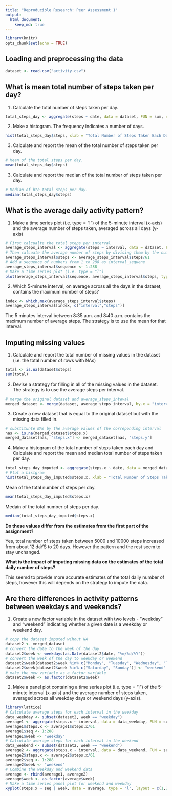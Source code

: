 ```yaml
---
title: "Reproducible Research: Peer Assessment 1"
output: 
  html_document:
    keep_md: true
---
```


```r
library(knitr)
opts_chunk$set(echo = TRUE)
```

## Loading and preprocessing the data

```r
dataset <- read.csv("activity.csv")
```

## What is mean total number of steps taken per day?

1. Calculate the total number of steps taken per day. 

```r
total_steps_day <- aggregate(steps ~ date, data = dataset, FUN = sum, na.action = na.omit)
```

2. Make a histogram. The frequency indicates a number of days.

```r
hist(total_steps_day$steps, xlab = "Total Number of Steps Taken Each Day", main = paste("Histogram of", "Total Number of Staps Taken Each Day"))
```

3. Calculate and report the mean of the total number of steps taken per day.

```r
# Mean of the total steps per day.
mean(total_steps_day$steps)
```

3. Calculate and report the median of the total number of steps taken per day.

```r
# Median of hte total steps per day.
median(total_steps_day$steps)
```

## What is the average daily activity pattern?

1. Make a time series plot (i.e. type = "l") of the 5-minute interval (x-axis) and the average number of steps taken, averaged across all days (y-axis)

```r
# First calcualte the total steps per interval
average_steps_interval <- aggregate(steps ~ interval, data = dataset, FUN = sum, na.action = na.omit)
# Then calcuate the average number of steps by divising them by the number of each interval, which is 61
average_steps_interval$steps <- average_steps_interval$steps/61
# Add a sequence of numbers from 1 to 288 as interval_sequene
average_steps_interval$sequence <- 1:288
# Make a time series plot (i.e. type = "l") 
plot(average_steps_interval$sequence, average_steps_interval$steps, type = "l", xlab = "5-min inerval (e.g., 1=5min, 2=10min, 3-15min, ...)", ylab = "Avearage number of steps", main = "Average number of steps taken for each 5 min interval")
```

2. Which 5-minute interval, on average across all the days in the dataset, contains the maximum number of steps?

```r
index <- which.max(average_steps_interval$steps)
average_steps_interval[index, c("interval","steps")]
```

The 5 minutes interval between 8:35 a.m. and 8:40 a.m. contains the maximum number of average steps. The strategy is to use the mean for that interval.

## Imputing missing values

1. Calculate and report the total number of missing values in the dataset (i.e. the total number of rows with NAs)

```r
total <- is.na(dataset$steps)
sum(total)
```

2. Devise a strategy for filling in all of the missing values in the dataset. The strategy is to use the average steps per interval.

``` r
# merge the original dataset and average_steps_inteval 
merged_dataset <- merge(dataset, average_steps_interval, by.x = "interval", by.y = "interval")
```

3. Create a new dataset that is equal to the original dataset but with the missing data filled in.

``` r
# substitunte NAs by the average values of the correponding interval
nas <- is.na(merged_dataset$steps.x)
merged_dataset[nas, "steps.x"] <- merged_dataset[nas, "steps.y"]
```

4. Make a histogram of the total number of steps taken each day and Calculate and report the mean and median total number of steps taken per day. 

```r
total_steps_day_imputed <- aggregate(steps.x ~ date, data = merged_dataset, FUN = sum, na.action = na.omit)
# Plot a histgram 
hist(total_steps_day_imputed$steps.x, xlab = "Total Number of Steps Taken Each Day", main = paste("Histogram of", "Total Number of Staps Taken Each Day with NA imputed"))    
```

Mean of the total number of steps per day.

```r
mean(total_steps_day_imputed$steps.x)
```
                                     
Medain of the total number of steps per day.

```r
median(total_steps_day_imputed$steps.x)
```

**Do these values differ from the estimates from the first part of the assignment?** 

Yes, total number of steps taken between 5000 and 10000 steps increased from about 12 daYS to 20 days. However the pattern and the rest seem to stay unchanged. 

**What is the impact of imputing missing data on the estimates of the total daily number of steps?**

This seemd to provide more accurate estimates of the total daily number of steps, however this will depends on the strategy to impute the data.

## Are there differences in activity patterns between weekdays and weekends?

1. Create a new factor variable in the dataset with two levels - "weekday" and "weekend" indicating whether a given date is a weekday or weekend day.

```r
# copy the dataset imputed wihout NA
dataset2 <- merged_dataset
# convert the date to the week of the day
dataset2$week <- weekdays(as.Date(dataset2$date, "%m/%d/%Y"))
# convert the week of the day to weekday or weekend
dataset2$week[dataset2$week %in% c("Monday", "Tuesday", "Wednesday", "Thursday", "Friday")] <- "weekday"
dataset2$week[dataset2$week %in% c("Saturday", "Sunday")] <- "weekend"
# make the new variable as a factor variable
dataset2$week <- as.factor(dataset2$week)
```

2. Make a panel plot containing a time series plot (i.e. type = "l") of the 5-minute interval (x-axis) and the average number of steps taken, averaged across all weekday days or weekend days (y-axis). 

```r
library(lattice)
# Calculate average steps for each interval in the weekday
data_weekday <- subset(dataset2, week == "weekday")
average1 <- aggregate(steps.x ~ interval, data = data_weekday, FUN = sum)
average1$steps.x <- average1$steps.x/61
average1$seq <- 1:288
average1$week <- "weekday"
# Calculate average steps for each interval in the weekend
data_weekend <- subset(dataset2, week == "weekend")
average2 <- aggregate(steps.x ~ interval, data = data_weekend, FUN = sum)
average2$steps.x <- average2$steps.x/61
average2$seq <- 1:288
average2$week <- "weekend"
# Combine the weekday and weekend data
average <- rbind(average1, average2)
average$week <- as.factor(average$week)
# Make a time series panel plot for weekend and weekday
xyplot(steps.x ~ seq | week, data = average, type = "l", layout = c(1,2),xlab = "5-minute interval (e.g., 1=5minm 2=10min, 3=15min, ...)", ylab = "Average number of steps taken" , main = "Comparison between weekend and weekday")
```


